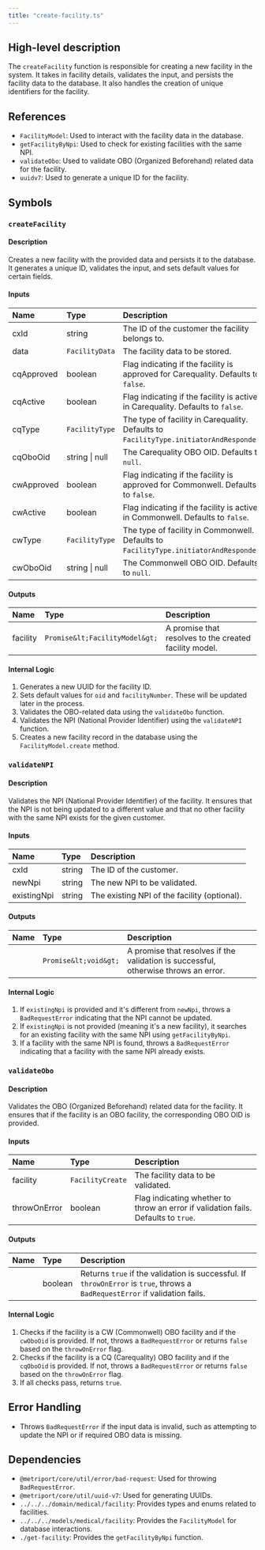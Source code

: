 ```yaml
---
title: "create-facility.ts"
---
```


## High-level description
The `createFacility` function is responsible for creating a new facility in the system. It takes in facility details, validates the input, and persists the facility data to the database. It also handles the creation of unique identifiers for the facility.

## References
- `FacilityModel`: Used to interact with the facility data in the database.
- `getFacilityByNpi`: Used to check for existing facilities with the same NPI.
- `validateObo`: Used to validate OBO (Organized Beforehand) related data for the facility.
- `uuidv7`: Used to generate a unique ID for the facility.

## Symbols

### `createFacility`
#### Description
Creates a new facility with the provided data and persists it to the database. It generates a unique ID, validates the input, and sets default values for certain fields.

#### Inputs
| Name | Type | Description |
|:-----|:-----|:------------|
| cxId | string | The ID of the customer the facility belongs to. |
| data | `FacilityData` | The facility data to be stored. |
| cqApproved | boolean | Flag indicating if the facility is approved for Carequality. Defaults to `false`. |
| cqActive | boolean | Flag indicating if the facility is active in Carequality. Defaults to `false`. |
| cqType | `FacilityType` | The type of facility in Carequality. Defaults to `FacilityType.initiatorAndResponder`. |
| cqOboOid | string \| null | The Carequality OBO OID. Defaults to `null`. |
| cwApproved | boolean | Flag indicating if the facility is approved for Commonwell. Defaults to `false`. |
| cwActive | boolean | Flag indicating if the facility is active in Commonwell. Defaults to `false`. |
| cwType | `FacilityType` | The type of facility in Commonwell. Defaults to `FacilityType.initiatorAndResponder`. |
| cwOboOid | string \| null | The Commonwell OBO OID. Defaults to `null`. |

#### Outputs
| Name | Type | Description |
|:-----|:-----|:------------|
| facility | `Promise&lt;FacilityModel&gt;` | A promise that resolves to the created facility model. |

#### Internal Logic
1. Generates a new UUID for the facility ID.
2. Sets default values for `oid` and `facilityNumber`. These will be updated later in the process.
3. Validates the OBO-related data using the `validateObo` function.
4. Validates the NPI (National Provider Identifier) using the `validateNPI` function.
5. Creates a new facility record in the database using the `FacilityModel.create` method.

### `validateNPI`
#### Description
Validates the NPI (National Provider Identifier) of the facility. It ensures that the NPI is not being updated to a different value and that no other facility with the same NPI exists for the given customer.

#### Inputs
| Name | Type | Description |
|:-----|:-----|:------------|
| cxId | string | The ID of the customer. |
| newNpi | string | The new NPI to be validated. |
| existingNpi | string | The existing NPI of the facility (optional). |

#### Outputs
| Name | Type | Description |
|:-----|:-----|:------------|
|  | `Promise&lt;void&gt;` | A promise that resolves if the validation is successful, otherwise throws an error. |

#### Internal Logic
1. If `existingNpi` is provided and it's different from `newNpi`, throws a `BadRequestError` indicating that the NPI cannot be updated.
2. If `existingNpi` is not provided (meaning it's a new facility), it searches for an existing facility with the same NPI using `getFacilityByNpi`.
3. If a facility with the same NPI is found, throws a `BadRequestError` indicating that a facility with the same NPI already exists.

### `validateObo`
#### Description
Validates the OBO (Organized Beforehand) related data for the facility. It ensures that if the facility is an OBO facility, the corresponding OBO OID is provided.

#### Inputs
| Name | Type | Description |
|:-----|:-----|:------------|
| facility | `FacilityCreate` | The facility data to be validated. |
| throwOnError | boolean | Flag indicating whether to throw an error if validation fails. Defaults to `true`. |

#### Outputs
| Name | Type | Description |
|:-----|:-----|:------------|
|  | boolean | Returns `true` if the validation is successful. If `throwOnError` is `true`, throws a `BadRequestError` if validation fails. |

#### Internal Logic
1. Checks if the facility is a CW (Commonwell) OBO facility and if the `cwOboOid` is provided. If not, throws a `BadRequestError` or returns `false` based on the `throwOnError` flag.
2. Checks if the facility is a CQ (Carequality) OBO facility and if the `cqOboOid` is provided. If not, throws a `BadRequestError` or returns `false` based on the `throwOnError` flag.
3. If all checks pass, returns `true`.

## Error Handling
- Throws `BadRequestError` if the input data is invalid, such as attempting to update the NPI or if required OBO data is missing.

## Dependencies
- `@metriport/core/util/error/bad-request`: Used for throwing `BadRequestError`.
- `@metriport/core/util/uuid-v7`: Used for generating UUIDs.
- `../../../domain/medical/facility`: Provides types and enums related to facilities.
- `../../../models/medical/facility`: Provides the `FacilityModel` for database interactions.
- `./get-facility`: Provides the `getFacilityByNpi` function. 
